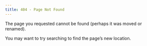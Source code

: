 ```yaml
---
title: 404 - Page Not Found
---
```


The page you requested cannot be found (perhaps it was moved or renamed).

You may want to try searching to find the page's new location.